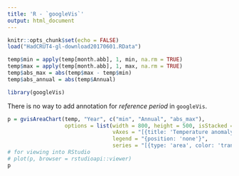```yaml
---
title: 'R - `googleVis`'
output: html_document
---
```


```r
knitr::opts_chunk$set(echo = FALSE)
load("HadCRUT4-gl-download20170601.RData")

temp$min = apply(temp[month.abb], 1, min, na.rm = TRUE)
temp$max = apply(temp[month.abb], 1, max, na.rm = TRUE)
temp$abs_max = abs(temp$max - temp$min)
temp$abs_annual = abs(temp$Annual)

library(googleVis)
```


There is no way to add annotation for *reference period* in `googleVis`.


```r
p = gvisAreaChart(temp, "Year", c("min", "Annual", "abs_max"),
                  options = list(width = 800, height = 500, isStacked = TRUE, 
                                 vAxes = "[{title: 'Temperature anomaly'}]",
                                 legend = "{position: 'none'}",
                                 series = "[{type: 'area', color: 'transparent'}, {type: 'line', color: 'steelblue'},                                                  {type: 'area', color: 'lightblue', areaOpacity: 1}]"))
# for viewing into RStudio 
# plot(p, browser = rstudioapi::viewer)
p
```


